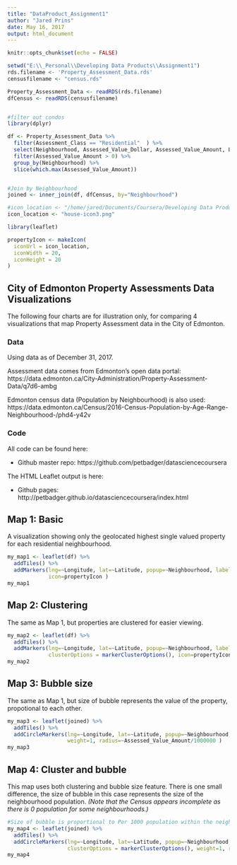 ---
title: "DataProduct_Assignment1"
author: "Jared Prins"
date: May 16, 2017
output: html_document
---

```{r setup, include=FALSE}
knitr::opts_chunk$set(echo = FALSE)

setwd("E:\\_Personal\\Developing Data Products\\Assignment1")
rds.filename <- 'Property_Assessment_Data.rds'
censusfilename <- "census.rds"

Property_Assessment_Data <- readRDS(rds.filename)
dfCensus <- readRDS(censusfilename)


#filter out condos
library(dplyr)

df <- Property_Assessment_Data %>%
  filter(Assessment_Class == "Residential"  ) %>% 
  select(Neighbourhood, Assessed_Value_Dollar, Assessed_Value_Amount, Latitude, Longitude) %>%
  filter(Assessed_Value_Amount > 0) %>%
  group_by(Neighbourhood) %>%
  slice(which.max(Assessed_Value_Amount))


#Join by Neighbourhood
joined <- inner_join(df, dfCensus, by="Neighbourhood")

#icon_location <- "/home/jared/Documents/Coursera/Developing Data Products/Assignment1/house-icon3.png"
icon_location <- "house-icon3.png"

library(leaflet)

propertyIcon <- makeIcon(
  iconUrl = icon_location,
  iconWidth = 20,
  iconHeight = 20
)
```

## City of Edmonton Property Assessments Data Visualizations

The following four charts are for illustration only, for comparing 4 visualizations that map Property Assessment data in the City of Edmonton.

### Data

Using data as of December 31, 2017.

Assessment data comes from Edmonton's open data portal:
https://data.edmonton.ca/City-Administration/Property-Assessment-Data/q7d6-ambg

Edmonton census data (Population by Neighbourhood) is also used:
https://data.edmonton.ca/Census/2016-Census-Population-by-Age-Range-Neighbourhood-/phd4-y42v


### Code
All code can be found here: 

* Github master repo: https://github.com/petbadger/datasciencecoursera

The HTML Leaflet output is here:

* Github pages: http://petbadger.github.io/datasciencecoursera/index.html


## Map 1: Basic

A visualization showing only the geolocated highest single valued property for each residential neighbourhood.


```{r map1}
my_map1 <- leaflet(df) %>%
  addTiles() %>%
  addMarkers(lng=~Longitude, lat=~Latitude, popup=~Neighbourhood, label=~Assessed_Value_Dollar,
             icon=propertyIcon )
my_map1
```



## Map 2: Clustering

The same as Map 1, but properties are clustered for easier viewing. 

```{r map2}  
my_map2 <- leaflet(df) %>%
  addTiles() %>%
  addMarkers(lng=~Longitude, lat=~Latitude, popup=~Neighbourhood, label=~Assessed_Value_Dollar,
             clusterOptions = markerClusterOptions(), icon=propertyIcon )
my_map2
```


## Map 3: Bubble size

The same as Map 1, but size of bubble represents the value of the property, propotional to each other.

```{r map3}
my_map3 <- leaflet(joined) %>%
  addTiles() %>%
  addCircleMarkers(lng=~Longitude, lat=~Latitude, popup=~Neighbourhood, label=~Assessed_Value_Dollar,
                   weight=1, radius=~Assessed_Value_Amount/1000000 )
my_map3
```


## Map 4: Cluster and bubble

This map uses both clustering and bubble size feature. There is one small difference, the size of bubble in this case represents the size of the neighbourhood population. _(Note that the Census appears incomplete as there is 0 population for some neighbourhoods.)_

```{r map4}
#Size of bubble is proportional to Per 1000 population within the neighbourhood
my_map4 <- leaflet(joined) %>%
  addTiles() %>%
  addCircleMarkers(lng=~Longitude, lat=~Latitude, popup=~Neighbourhood, label=~Assessed_Value_Dollar,
                   clusterOptions = markerClusterOptions(), weight=1, radius=~Total_Pop/100 )
my_map4

```

